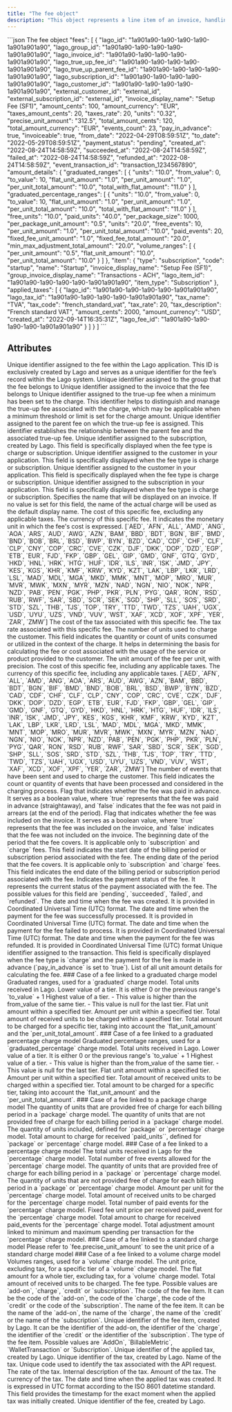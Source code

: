 ```yaml
---
title: "The fee object"
description: "This object represents a line item of an invoice, handling amount, billed units and item description."
---
```


<RequestExample>
```json The fee object
  "fees": [
    {
      "lago_id": "1a901a90-1a90-1a90-1a90-1a901a901a90",
      "lago_group_id": "1a901a90-1a90-1a90-1a90-1a901a901a90",
      "lago_invoice_id": "1a901a90-1a90-1a90-1a90-1a901a901a90",
      "lago_true_up_fee_id": "1a901a90-1a90-1a90-1a90-1a901a901a90",
      "lago_true_up_parent_fee_id": "1a901a90-1a90-1a90-1a90-1a901a901a90",
      "lago_subscription_id": "1a901a90-1a90-1a90-1a90-1a901a901a90",
      "lago_customer_id": "1a901a90-1a90-1a90-1a90-1a901a901a90",
      "external_customer_id": "external_id",
      "external_subscription_id": "external_id",
      "invoice_display_name": "Setup Fee (SF1)",
      "amount_cents": 100,
      "amount_currency": "EUR",
      "taxes_amount_cents": 20,
      "taxes_rate": 20,
      "units": "0.32",
      "precise_unit_amount": "312.5",
      "total_amount_cents": 120,
      "total_amount_currency": "EUR",
      "events_count": 23,
      "pay_in_advance": true,
      "invoiceable": true,
      "from_date": "2022-04-29T08:59:51Z",
      "to_date": "2022-05-29T08:59:51Z",
      "payment_status": "pending",
      "created_at": "2022-08-24T14:58:59Z",
      "succeeded_at": "2022-08-24T14:58:59Z",
      "failed_at": "2022-08-24T14:58:59Z",
      "refunded_at": "2022-08-24T14:58:59Z",
      "event_transaction_id": "transaction_1234567890",
      "amount_details": {
        "graduated_ranges": [
          {
            "units": "10.0",
            "from_value": 0,
            "to_value": 10,
            "flat_unit_amount": "1.0",
            "per_unit_amount": "1.0",
            "per_unit_total_amount": "10.0",
            "total_with_flat_amount": "11.0"
          }
        ],
        "graduated_percentage_ranges": [
          {
            "units": "10.0",
            "from_value": 0,
            "to_value": 10,
            "flat_unit_amount": "1.0",
            "per_unit_amount": "1.0",
            "per_unit_total_amount": "10.0",
            "total_with_flat_amount": "11.0"
          }
        ],
        "free_units": "10.0",
        "paid_units": "40.0",
        "per_package_size": 1000,
        "per_package_unit_amount": "0.5",
        "units": "20.0",
        "free_events": 10,
        "per_unit_amount": "1.0",
        "per_unit_total_amount": "10.0",
        "paid_events": 20,
        "fixed_fee_unit_amount": "1.0",
        "fixed_fee_total_amount": "20.0",
        "min_max_adjustment_total_amount": "20.0",
        "volume_ranges": [
          {
            "per_unit_amount": "0.5",
            "flat_unit_amount": "10.0",
            "per_unit_total_amount": "10.0"
          }
        ]
      },
      "item": {
        "type": "subscription",
        "code": "startup",
        "name": "Startup",
        "invoice_display_name": "Setup Fee (SF1)",
        "group_invoice_display_name": "Transactions - ACH",
        "lago_item_id": "1a901a90-1a90-1a90-1a90-1a901a901a90",
        "item_type": "Subscription"
      },
      "applied_taxes": [
        {
          "lago_id": "1a901a90-1a90-1a90-1a90-1a901a901a90",
          "lago_tax_id": "1a901a90-1a90-1a90-1a90-1a901a901a90",
          "tax_name": "TVA",
          "tax_code": "french_standard_vat",
          "tax_rate": 20,
          "tax_description": "French standard VAT",
          "amount_cents": 2000,
          "amount_currency": "USD",
          "created_at": "2022-09-14T16:35:31Z",
          "lago_fee_id": "1a901a90-1a90-1a90-1a90-1a901a901a90"
        }
      ]
    }
  ]
```
</RequestExample>

## Attributes

<ResponseField name="fee" type="object">
  <Expandable title="object" defaultOpen="true">
    <ResponseField name="lago_id" type="string" required>
      Unique identifier assigned to the fee within the Lago application. 
      This ID is exclusively created by Lago and serves as a unique identifier for the fee’s record within the Lago system.
    </ResponseField>
    <ResponseField name="lago_group_id" type="string">
      Unique identifier assigned to the group that the fee belongs to
    </ResponseField>
    <ResponseField name="lago_invoice_id" type="string">
      Unique identifier assigned to the invoice that the fee belongs to
    </ResponseField>
    <ResponseField name="lago_true_up_fee_id" type="string">
      Unique identifier assigned to the true-up fee when a minimum has been set to the charge. 
      This identifier helps to distinguish and manage the true-up fee associated with the charge, which may be applicable when a minimum threshold or limit is set for the charge amount.
    </ResponseField>
    <ResponseField name="lago_true_up_parent_fee_id" type="string">
      Unique identifier assigned to the parent fee on which the true-up fee is assigned. 
      This identifier establishes the relationship between the parent fee and the associated true-up fee.
    </ResponseField>
    <ResponseField name="lago_subscription_id" type="string">
      Unique identifier assigned to the subscription, created by Lago. 
      This field is specifically displayed when the fee type is charge or subscription.
    </ResponseField>
    <ResponseField name="lago_customer_id" type="string">
      Unique identifier assigned to the customer in your application. 
      This field is specifically displayed when the fee type is charge or subscription.
    </ResponseField>
    <ResponseField name="external_customer_id" type="string">
      Unique identifier assigned to the customer in your application. 
      This field is specifically displayed when the fee type is charge or subscription.
    </ResponseField>
    <ResponseField name="external_subscription_id" type="string">
      Unique identifier assigned to the subscription in your application. 
      This field is specifically displayed when the fee type is charge or subscription.
    </ResponseField>
    <ResponseField name="invoice_display_name" type="string">
      Specifies the name that will be displayed on an invoice. 
      If no value is set for this field, the name of the actual charge will be used as the default display name.
    </ResponseField>
    <ResponseField name="amount_cents" type="integer" required>
      The cost of this specific fee, excluding any applicable taxes.
    </ResponseField>
    <ResponseField name="amount_currency" type="string" required>
      The currency of this specific fee. 
      It indicates the monetary unit in which the fee's cost is expressed.
      <Expandable title="Enum">
        [`AED`, `AFN`, `ALL`, `AMD`, `ANG`, `AOA`, `ARS`, `AUD`, `AWG`, `AZN`, `BAM`, `BBD`, `BDT`, `BGN`, `BIF`, `BMD`, `BND`, `BOB`, `BRL`, `BSD`, `BWP`, `BYN`, `BZD`, `CAD`, `CDF`, `CHF`, `CLF`, `CLP`, `CNY`, `COP`, `CRC`, `CVE`, `CZK`, `DJF`, `DKK`, `DOP`, `DZD`, `EGP`, `ETB`, `EUR`, `FJD`, `FKP`, `GBP`, `GEL`, `GIP`, `GMD`, `GNF`, `GTQ`, `GYD`, `HKD`, `HNL`, `HRK`, `HTG`, `HUF`, `IDR`, `ILS`, `INR`, `ISK`, `JMD`, `JPY`, `KES`, `KGS`, `KHR`, `KMF`, `KRW`, `KYD`, `KZT`, `LAK`, `LBP`, `LKR`, `LRD`, `LSL`, `MAD`, `MDL`, `MGA`, `MKD`, `MMK`, `MNT`, `MOP`, `MRO`, `MUR`, `MVR`, `MWK`, `MXN`, `MYR`, `MZN`, `NAD`, `NGN`, `NIO`, `NOK`, `NPR`, `NZD`, `PAB`, `PEN`, `PGK`, `PHP`, `PKR`, `PLN`, `PYG`, `QAR`, `RON`, `RSD`, `RUB`, `RWF`, `SAR`, `SBD`, `SCR`, `SEK`, `SGD`, `SHP`, `SLL`, `SOS`, `SRD`, `STD`, `SZL`, `THB`, `TJS`, `TOP`, `TRY`, `TTD`, `TWD`, `TZS`, `UAH`, `UGX`, `USD`, `UYU`, `UZS`, `VND`, `VUV`, `WST`, `XAF`, `XCD`, `XOF`, `XPF`, `YER`, `ZAR`, `ZMW`]
      </Expandable>
    </ResponseField>
    <ResponseField name="taxes_amount_cents" type="integer" required>
      The cost of the tax associated with this specific fee.
    </ResponseField>
    <ResponseField name="taxes_rate" type="number" required>
      The tax rate associated with this specific fee.
    </ResponseField>
    <ResponseField name="units" type="string" required>
      The number of units used to charge the customer. This field indicates the quantity or count of units consumed or utilized in the context of the charge. It helps in determining the basis for calculating the fee or cost associated with the usage of the service or product provided to the customer.
    </ResponseField>
    <ResponseField name="precise_unit_amount" type="string" required>
      The unit amount of the fee per unit, with precision.
    </ResponseField>
    <ResponseField name="total_amount_cents" type="integer" required>
      The cost of this specific fee, including any applicable taxes.
    </ResponseField>    
    <ResponseField name="total_amount_currency" type="string" required>
      The currency of this specific fee, including any applicable taxes.
      <Expandable title="Enum">
        [`AED`, `AFN`, `ALL`, `AMD`, `ANG`, `AOA`, `ARS`, `AUD`, `AWG`, `AZN`, `BAM`, `BBD`, `BDT`, `BGN`, `BIF`, `BMD`, `BND`, `BOB`, `BRL`, `BSD`, `BWP`, `BYN`, `BZD`, `CAD`, `CDF`, `CHF`, `CLF`, `CLP`, `CNY`, `COP`, `CRC`, `CVE`, `CZK`, `DJF`, `DKK`, `DOP`, `DZD`, `EGP`, `ETB`, `EUR`, `FJD`, `FKP`, `GBP`, `GEL`, `GIP`, `GMD`, `GNF`, `GTQ`, `GYD`, `HKD`, `HNL`, `HRK`, `HTG`, `HUF`, `IDR`, `ILS`, `INR`, `ISK`, `JMD`, `JPY`, `KES`, `KGS`, `KHR`, `KMF`, `KRW`, `KYD`, `KZT`, `LAK`, `LBP`, `LKR`, `LRD`, `LSL`, `MAD`, `MDL`, `MGA`, `MKD`, `MMK`, `MNT`, `MOP`, `MRO`, `MUR`, `MVR`, `MWK`, `MXN`, `MYR`, `MZN`, `NAD`, `NGN`, `NIO`, `NOK`, `NPR`, `NZD`, `PAB`, `PEN`, `PGK`, `PHP`, `PKR`, `PLN`, `PYG`, `QAR`, `RON`, `RSD`, `RUB`, `RWF`, `SAR`, `SBD`, `SCR`, `SEK`, `SGD`, `SHP`, `SLL`, `SOS`, `SRD`, `STD`, `SZL`, `THB`, `TJS`, `TOP`, `TRY`, `TTD`, `TWD`, `TZS`, `UAH`, `UGX`, `USD`, `UYU`, `UZS`, `VND`, `VUV`, `WST`, `XAF`, `XCD`, `XOF`, `XPF`, `YER`, `ZAR`, `ZMW`]
      </Expandable>
    </ResponseField>    
    <ResponseField name="events_count" type="integer">
      The number of events that have been sent and used to charge the customer. This field indicates the count or quantity of events that have been processed and considered in the charging process.
    </ResponseField>
    <ResponseField name="pay_in_advance" type="boolean" required>
      Flag that indicates whether the fee was paid in advance. It serves as a boolean value, where `true` represents that the 
      fee was paid in advance (straightaway), and `false` indicates that the fee was not paid in arrears (at the end of the period).
    </ResponseField>
    <ResponseField name="invoiceable" type="boolean" required>
      Flag that indicates whether the fee was included on the invoice. It serves as a boolean value, where `true` represents 
      that the fee was included on the invoice, and `false` indicates that the fee was not included on the invoice.
    </ResponseField>
    <ResponseField name="from_date" type="string">
      The beginning date of the period that the fee covers. It is applicable only to `subscription` and `charge` fees. This field indicates the start date of the billing period or subscription period associated with the fee.
    </ResponseField>    
    <ResponseField name="to_date" type="string">
      The ending date of the period that the fee covers. It is applicable only to `subscription` and `charge` fees. This field indicates the end date of the billing period or subscription period associated with the fee.
    </ResponseField>    
    <ResponseField name="payment_status" type="string" required>
      Indicates the payment status of the fee. It represents the current status of the payment associated with the fee. 
      The possible values for this field are `pending`, `succeeded`, `failed`, and `refunded`.
    </ResponseField>    
    <ResponseField name="created_at" type="string">
      The date and time when the fee was created. It is provided in Coordinated Universal Time (UTC) format.
    </ResponseField>    
    <ResponseField name="succeeded_at" type="string">
      The date and time when the payment for the fee was successfully processed. It is provided in Coordinated Universal Time (UTC) format.
    </ResponseField>    
    <ResponseField name="failed_at" type="string">
      The date and time when the payment for the fee failed to process. It is provided in Coordinated Universal Time (UTC) format.
    </ResponseField>    
    <ResponseField name="refunded_at" type="string">
      The date and time when the payment for the fee was refunded. It is provided in Coordinated Universal Time (UTC) format
    </ResponseField>    
    <ResponseField name="event_transaction_id" type="string">
      Unique identifier assigned to the transaction. This field is specifically displayed when the fee type is `charge` and the 
      payment for the fee is made in advance (`pay_in_advance` is set to `true`).
    </ResponseField>
    <ResponseField name="amount_details" type="object" required>
      List of all unit amount details for calculating the fee.
      <Expandable>
        ### Case of a fee linked to a graduated charge model
          <ResponseField name="graduated_ranges" type="array">
            Graduated ranges, used for a `graduated` charge model.
            <Expandable>
              <ResponseField name="units" type="string">
                Total units received in Lago.
              </ResponseField>
              <ResponseField name="from_value" type="integer" >
                Lower value of a tier. It is either 0 or the previous range's `to_value` + 1
              </ResponseField>
              <ResponseField name="to_value" type="integer">
                Highest value of a tier.
                - This value is higher than the from_value of the same tier.
                - This value is null for the last tier.
              </ResponseField>
              <ResponseField name="flat_unit_amount" type="string">
                Flat unit amount within a specified tier.
              </ResponseField>
              <ResponseField name="per_unit_amount" type="string">
                Amount per unit within a specified tier.
              </ResponseField>
              <ResponseField name="per_unit_total_amount" type="string">
                Total amount of received units to be charged within a specified tier.
              </ResponseField>
              <ResponseField name="total_with_flat_amount" type="string">
                Total amount to be charged for a specific tier, taking into account the `flat_unit_amount` and the `per_unit_total_amount`.
              </ResponseField>
            </Expandable>    
          </ResponseField>
          ### Case of a fee linked to a graduated percentage charge model
          <ResponseField name="graduated_percentage_ranges" type="array">
            Graduated percentage ranges, used for a `graduated_percentage` charge model.
            <Expandable>
              <ResponseField name="units" type="string">
                Total units received in Lago.
              </ResponseField>
              <ResponseField name="from_value" type="integer">
                Lower value of a tier. It is either 0 or the previous range's `to_value` + 1
              </ResponseField>
              <ResponseField name="to_value" type="integer">
                Highest value of a tier.
                - This value is higher than the from_value of the same tier.
                - This value is null for the last tier.
              </ResponseField>
              <ResponseField name="flat_unit_amount" type="string">
                Flat unit amount within a specified tier.
              </ResponseField>
              <ResponseField name="per_unit_amount" type="string">
                Amount per unit within a specified tier.
              </ResponseField>
              <ResponseField name="per_unit_total_amount" type="string">
                Total amount of received units to be charged within a specified tier.
              </ResponseField>
              <ResponseField name="total_with_flat_amount" type="string">
                Total amount to be charged for a specific tier, taking into account the `flat_unit_amount` and the `per_unit_total_amount`.
              </ResponseField>
            </Expandable>    
          </ResponseField>
        ### Case of a fee linked to a package charge model
        <ResponseField name="free_units" type="string">
          The quantity of units that are provided free of charge for each billing period in a `package` charge model.
        </ResponseField>
        <ResponseField name="paid_units" type="string">
          The quantity of units that are not provided free of charge for each billing period in a `package` charge model.
        </ResponseField>
        <ResponseField name="per_package_size" type="integer">
          The quantity of units included, defined for `package` or `percentage` charge model.
        </ResponseField>
        <ResponseField name="per_package_unit_amount" type="string">
          Total amount to charge for received `paid_units``, defined for `package` or `percentage` charge model.
        </ResponseField>
        ### Case of a fee linked to a percentage charge model
        <ResponseField name="units" type="string">
          The total units received in Lago for the `percentage` charge model.
        </ResponseField>
        <ResponseField name="free_events" type="integer">
          Total number of free events allowed for the `percentage` charge model.
        </ResponseField>
        <ResponseField name="free_units" type="string">
          The quantity of units that are provided free of charge for each billing period in a `package` or `percentage` charge model.
        </ResponseField>
        <ResponseField name="paid_units" type="string">
          The quantity of units that are not provided free of charge for each billing period in a `package` or `percentage` charge model.
        </ResponseField>
        <ResponseField name="per_unit_amount" type="string">
          Amount per unit for the `percentage` charge model.
        </ResponseField>
        <ResponseField name="per_unit_total_amount" type="string">
          Total amount of received units to be charged for the `percentage` charge model.
        </ResponseField>
        <ResponseField name="paid_events" type="integer">
          Total number of paid events for the `percentage` charge model.
        </ResponseField>
        <ResponseField name="fixed_fee_unit_amount" type="string">
          Fixed fee unit price per received paid_event for the `percentage` charge model.
        </ResponseField>
        <ResponseField name="fixed_fee_total_amount" type="string">
          Total amount to charge for received paid_events for the `percentage` charge model.
        </ResponseField>
        <ResponseField name="min_max_adjustment_total_amount" type="string">
          Total adjustment amount linked to minimum and maximum spending per transaction for the `percentage` charge model.
        </ResponseField>
        ### Case of a fee linked to a standard charge model
          Please refer to `fee.precise_unit_amount` to see the unit price of a standard charge model
        ### Case of a fee linked to a volume charge model
        <ResponseField name="volume_ranges" type="array">
          Volumes ranges, used for a `volume` charge model.
          <Expandable>
            <ResponseField name="flat_unit_amount" type="string">
              The unit price, excluding tax, for a specific tier of a `volume` charge model.
            </ResponseField>
            <ResponseField name="per_unit_amount" type="string" >
              The flat amount for a whole tier, excluding tax, for a `volume` charge model.
            </ResponseField>
            <ResponseField name="per_unit_total_amount" type="string">
              Total amount of received units to be charged.
            </ResponseField>
          </Expandable>    
        </ResponseField>
      </Expandable>
    </ResponseField>    
    <ResponseField name="item" type="object">
      <Expandable title="item">
        <ResponseField name="type" type="string" required>
          The fee type. Possible values are `add-on`, `charge`, `credit` or `subscription`.
        </ResponseField>
        <ResponseField name="code" type="string" required>
          The code of the fee item. It can be the code of the `add-on`, the code of the `charge`, the code of the `credit` or the code of the `subscription`.
        </ResponseField>
        <ResponseField name="name" type="string" required>
          The name of the fee item. It can be the name of the `add-on`, the name of the `charge`, the name of the `credit` or the name of the `subscription`.
        </ResponseField>
        <ResponseField name="lago_item_id" type="string" required>
          Unique identifier of the fee item, created by Lago. It can be the identifier of the add-on, the identifier of the `charge`, the identifier of the `credit` or the identifier of the `subscription`.
        </ResponseField>
        <ResponseField name="item_type" type="string" required>
          The type of the fee item. Possible values are `AddOn`, `BillableMetric`, `WalletTransaction` or `Subscription`.
        </ResponseField>
      </Expandable>
    </ResponseField>    
    <ResponseField name="applied_taxes" type="object">
      <Expandable title="applied_taxes">
        <ResponseField name="lago_id" type="string" required>
          Unique identifier of the applied tax, created by Lago.
        </ResponseField>
        <ResponseField name="lago_tax_id" type="string" required>
          Unique identifier of the tax, created by Lago.
        </ResponseField>
        <ResponseField name="tax_name" type="string" required>
          Name of the tax.
        </ResponseField>
        <ResponseField name="tax_code" type="string" required>
          Unique code used to identify the tax associated with the API request.
        </ResponseField>
        <ResponseField name="tax_rate" type="number" required>
          The rate of the tax.
        </ResponseField>
        <ResponseField name="tax_description" type="string">
          Internal description of the tax.
        </ResponseField>
        <ResponseField name="amount_cents" type="integer" required>
          Amount of the tax.
        </ResponseField>
        <ResponseField name="amount_currency" type="string" required>
          The currency of the tax.
        </ResponseField>
        <ResponseField name="created_at" type="string" required>
          The date and time when the applied tax was created. It is expressed in UTC format according to the ISO 8601 datetime standard. This field provides the timestamp for the exact moment when the applied tax was initially created.
        </ResponseField>    
        <ResponseField name="lago_fee_id" type="string" required>
          Unique identifier of the fee, created by Lago.
        </ResponseField>           
      </Expandable>
    </ResponseField>
  </Expandable>
</ResponseField>